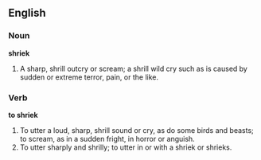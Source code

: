 ==English==

===Noun===

'''shriek'''

#A sharp, shrill outcry or scream; a shrill wild cry such as is caused by sudden or extreme terror, pain, or the like.

===Verb===

'''to shriek'''

#To utter a loud, sharp, shrill sound or cry, as do some birds and beasts; to scream, as in a sudden fright, in horror or anguish.
#To utter sharply and shrilly; to utter in or with a shriek or shrieks.